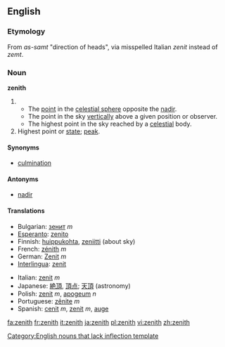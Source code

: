 {{wikipedia}}
==English==

===Etymology===
From {{Arab.}} ''as-samt'' "direction of heads", via misspelled Italian ''zenit'' instead of ''zemt''.

===Noun===
'''zenith'''

# {{astronomy}}
#* The [[point]] in the [[celestial sphere]] opposite the [[nadir]].
#* The point in the sky [[vertically]] above a given position or observer.
#* The highest point in the sky reached by a [[celestial]] body.
# Highest point or [[state]]; [[peak]].

====Synonyms====
*[[culmination]]

====Antonyms====
*[[nadir]]

====Translations====
{{top}}
*Bulgarian: [[зенит]] ''m''
*[[Esperanto]]: [[zenito]]
*Finnish: [[huippukohta]], [[zeniitti]] (about sky)
*French: [[zénith]] ''m''
*German: [[Zenit]] ''m''
*[[Interlingua]]: [[zenit]]
{{mid}}
*Italian: [[zenit]] ''m''
*Japanese: [[絶頂]], [[頂点]]; [[天頂]] (astronomy)
*Polish: [[zenit]] ''m'', [[apogeum]] ''n''
*Portuguese: [[zênite]] ''m''
*Spanish: [[cenit]] ''m'', [[zenit]] ''m'', [[auge]] {{m}}
{{bottom}}

[[Category:English nouns that lack inflection template]]

[[fa:zenith]]
[[fr:zenith]]
[[it:zenith]]
[[ja:zenith]]
[[pl:zenith]]
[[vi:zenith]]
[[zh:zenith]]